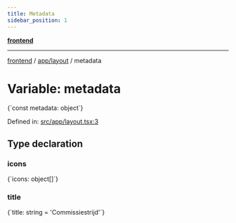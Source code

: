 ```yaml
---
title: Metadata
sidebar_position: 1
---
```



[**frontend**](../../..)

***

[frontend](../../..) / [app/layout](..) / metadata

# Variable: metadata

<CodeBlock language="ts">
{`const metadata: object`}
</CodeBlock>

Defined in: [src/app/layout.tsx:3](https://github.com/svsticky/CommitteeClash/blob/42e3ab31b18c9cdd65955be0ecd3ca0a2cb493b5/frontend/src/app/layout.tsx#L3)

## Type declaration

### icons

<CodeBlock language="ts">
{`icons: object[]`}
</CodeBlock>

### title

<CodeBlock language="ts">
{`title: string = 'Commissiestrijd'`}
</CodeBlock>
